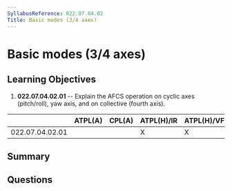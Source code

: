 ```yaml
---
SyllabusReference: 022.07.04.02
Title: Basic modes (3/4 axes)
---
```


# Basic modes (3/4 axes)

## Learning Objectives

1. **022.07.04.02.01** -- Explain the AFCS operation on cyclic axes
   (pitch/roll), yaw axis, and on collective (fourth axis).

|                 | ATPL(A) | CPL(A) | ATPL(H)/IR | ATPL(H)/VFR | CPL(H) | IR  | CBIR(A) |
| --------------- | ------- | ------ | ---------- | ----------- | ------ | --- | ------- |
| 022.07.04.02.01 |         |        | X          | X           | X      |     |         |

## Summary

## Questions

